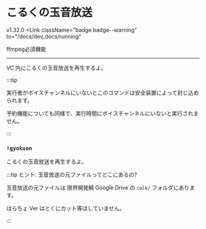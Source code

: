 
# こるくの玉音放送

<span class="badge badge--success">v1.32.0</span> <Link
  className="badge badge--warning"
  to="/docs/dev_docs/running"
>
  ffmpeg必須機能
</Link>

---

VC 内にこるくの玉音放送を再生するよ。

:::tip

実行者がボイスチャンネルにいないとこのコマンドは安全装置によって封じ込められます。

予約機能についても同様で、実行時間にボイスチャンネルにいないと実行されません。

:::

### `!gyokuon`

こるくの玉音放送を再生するよ。

:::tip ヒント: 玉音放送の元ファイルってどこにあるの?

玉音放送の元ファイルは 限界開発鯖 Google Drive の `colk/` フォルダにあります。

はらちょ Ver はとくにカット等はしていません。

:::

